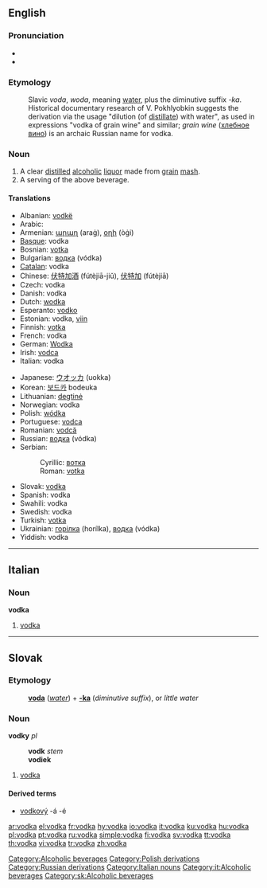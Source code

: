 {{wikipedia}}
==English==

===Pronunciation===
* {{IPA|/ˈvɒdkə/}}
* {{audio|en-us-vodka.ogg|Audio (US)}}

===Etymology===
: Slavic ''voda'', ''woda'', meaning [[water]], plus the diminutive suffix ''-ka''. Historical documentary research of V. Pokhlyobkin suggests the derivation via the usage "dilution (of [[distil]]late) with water", as used in expressions "vodka of grain wine" and similar; ''grain wine'' ([[хлебное вино]]) is an archaic Russian name for vodka.

===Noun===
{{en-noun}}

# A clear [[distil]]led [[alcoholic]] [[liquor]] made from [[grain]] [[mash]].
# A serving of the above beverage.

====Translations====
{{trans-top|clear distilled alcoholic liquor}}
* Albanian: [[vodkë]] {{f}}
* Arabic: {{t|ar|فودكا|f|tr=vodka, fūdka|sc=Arab}}
* Armenian: [[արաղ]] (araġ), [[օղի]] (òġi)
* [[Basque]]: vodka
* Bosnian: [[votka#Bosnian|votka]] {{f}}
* Bulgarian: [[водка]] (vódka) {{f}}
* [[Catalan]]: vodka {{f}}
* Chinese: [[伏特加酒]] (fútèjiā-jiǔ), [[伏特加]] (fútèjiā)
* Czech: vodka {{f}}
* Danish: vodka {{c}}
* Dutch: [[wodka]] {{m}}
* Esperanto: [[vodko]]
* Estonian: vodka, [[viin]]
* Finnish: [[votka]]
* French: vodka {{f}}
* German: [[Wodka]] {{m}}
* Irish: [[vodca]] {{m}}
* Italian: vodka {{f}}
{{trans-mid}}
* Japanese: [[ウオッカ]] (uokka)
* Korean: [[보드카]] bodeuka
* Lithuanian: [[degtinė]] {{f}}
* Norwegian: vodka {{c}}
* Polish: [[wódka]] {{f}}
* Portuguese: [[vodca]] {{f}}
* Romanian: [[vodcă]] {{f}}
* Russian: [[водка]] (vódka) {{f}}
* Serbian:
*: Cyrillic: [[вотка#Serbian|вотка]] {{f}}
*: Roman: [[votka#Serbian|votka]] {{f}}
* Slovak: [[vodka#Slovak|vodka]] {{f}}
* Spanish: vodka {{f}}
* Swahili: vodka
* Swedish: vodka {{c}}
* Turkish: [[votka]]
* Ukrainian: [[горілка]] {{f}} (horílka), [[водка]] (vódka) {{f}}
* Yiddish: vodka {{m}}
{{trans-bottom}}

[[Category:Alcoholic beverages]]
[[Category:Polish derivations]]
[[Category:Russian derivations]]

----

==Italian==
{{wikipedia|lang=it}}

===Noun===
'''vodka''' {{f}} {{inv}}

# [[vodka#English|vodka]]

[[Category:Italian nouns]]
[[Category:it:Alcoholic beverages]]

----

==Slovak==

===Etymology===
: '''[[voda#Slovak|voda]]''' (''[[water]]'') + '''[[-ka#Slovak|-ka]]''' (''diminutive suffix''), or ''little water''

===Noun===
{{sk-noun|g=f}} '''vodky''' ''pl''
: '''vodk''' ''stem''
: '''vodiek''' ''{{genpl}}''
: {{decpat}} {{zena}}

# [[vodka#English|vodka]]

====Derived terms====
* [[vodkový]] -á -é

[[Category:sk:Alcoholic beverages]]

[[ar:vodka]]
[[el:vodka]]
[[fr:vodka]]
[[hy:vodka]]
[[io:vodka]]
[[it:vodka]]
[[ku:vodka]]
[[hu:vodka]]
[[pl:vodka]]
[[pt:vodka]]
[[ru:vodka]]
[[simple:vodka]]
[[fi:vodka]]
[[sv:vodka]]
[[tt:vodka]]
[[th:vodka]]
[[vi:vodka]]
[[tr:vodka]]
[[zh:vodka]]